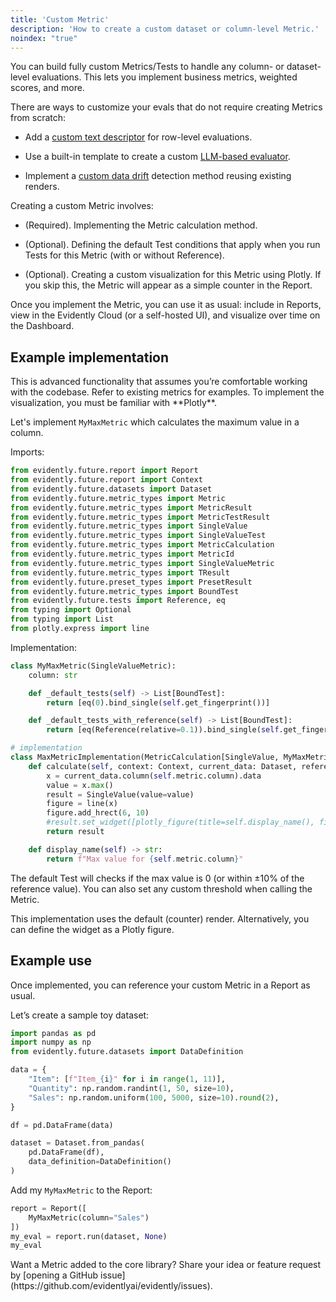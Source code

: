 ```yaml
---
title: 'Custom Metric'
description: 'How to create a custom dataset or column-level Metric.'
noindex: "true"
---
```


You can build fully custom Metrics/Tests to handle any column- or dataset-level evaluations. This lets you implement business metrics, weighted scores, and more.

<Info>
  There are ways to customize your evals that do not require creating Metrics from scratch:

  * Add a [custom text descriptor](/metrics/customize_descriptor) for row-level evaluations.

  * Use a built-in template to create a custom [LLM-based evaluator](/metrics/customize_llm_judge).

  * Implement a [custom data drift](/metrics/customize_data_drift) detection method reusing existing renders.&#x20;
</Info>

Creating a custom Metric involves:

* (Required). Implementing the Metric calculation method.

* (Optional). Defining the default Test conditions that apply when you run Tests for this Metric (with or without Reference).

* (Optional). Creating a custom visualization for this Metric using Plotly. If you skip this, the Metric will appear as a simple counter in the Report.

Once you implement the Metric, you can use it as usual: include in Reports, view in the Evidently Cloud (or a self-hosted UI), and visualize over time on the Dashboard.

## Example implementation

<Note>
  This is advanced functionality that assumes you’re comfortable working with the codebase. Refer to existing metrics for examples. To implement the visualization, you must be familiar with **Plotly**.
</Note>

Let's implement `MyMaxMetric` which calculates the maximum value in a column.

Imports:

```python
from evidently.future.report import Report
from evidently.future.report import Context
from evidently.future.datasets import Dataset
from evidently.future.metric_types import Metric
from evidently.future.metric_types import MetricResult
from evidently.future.metric_types import MetricTestResult
from evidently.future.metric_types import SingleValue
from evidently.future.metric_types import SingleValueTest
from evidently.future.metric_types import MetricCalculation
from evidently.future.metric_types import MetricId
from evidently.future.metric_types import SingleValueMetric
from evidently.future.metric_types import TResult
from evidently.future.preset_types import PresetResult
from evidently.future.metric_types import BoundTest
from evidently.future.tests import Reference, eq
from typing import Optional
from typing import List
from plotly.express import line
```

Implementation:

```python
class MyMaxMetric(SingleValueMetric):
    column: str

    def _default_tests(self) -> List[BoundTest]:
        return [eq(0).bind_single(self.get_fingerprint())]

    def _default_tests_with_reference(self) -> List[BoundTest]:
        return [eq(Reference(relative=0.1)).bind_single(self.get_fingerprint())]

# implementation
class MaxMetricImplementation(MetricCalculation[SingleValue, MyMaxMetric]):
    def calculate(self, context: Context, current_data: Dataset, reference_data: Optional[Dataset]) -> SingleValue:
        x = current_data.column(self.metric.column).data
        value = x.max()
        result = SingleValue(value=value)
        figure = line(x)
        figure.add_hrect(6, 10)
        #result.set_widget([plotly_figure(title=self.display_name(), figure=figure)])
        return result

    def display_name(self) -> str:
        return f"Max value for {self.metric.column}"
```

The default Test will checks if the max value is 0 (or within ±10% of the reference value). You can also set any custom threshold when calling the Metric.

This implementation uses the default (counter) render. Alternatively, you can define the widget as a Plotly figure.

## Example use

Once implemented, you can reference your custom Metric in a Report as usual.

Let’s create a sample toy dataset:

```python
import pandas as pd
import numpy as np
from evidently.future.datasets import DataDefinition

data = {
    "Item": [f"Item_{i}" for i in range(1, 11)],
    "Quantity": np.random.randint(1, 50, size=10),
    "Sales": np.random.uniform(100, 5000, size=10).round(2),
}

df = pd.DataFrame(data)

dataset = Dataset.from_pandas(
    pd.DataFrame(df),
    data_definition=DataDefinition()
)
```

Add my `MyMaxMetric` to the Report:

```python
report = Report([
    MyMaxMetric(column="Sales")
])
my_eval = report.run(dataset, None)
my_eval
```

<Note>
  Want a Metric added to the core library? Share your idea or feature request by [opening a GitHub issue](https://github.com/evidentlyai/evidently/issues).
</Note>